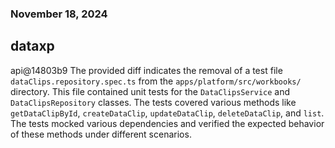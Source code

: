 ### November 18, 2024
## dataxp

api@14803b9
The provided diff indicates the removal of a test file `dataClips.repository.spec.ts` from the `apps/platform/src/workbooks/` directory. This file contained unit tests for the `DataClipsService` and `DataClipsRepository` classes. The tests covered various methods like `getDataClipById`, `createDataClip`, `updateDataClip`, `deleteDataClip`, and `list`. The tests mocked various dependencies and verified the expected behavior of these methods under different scenarios.
